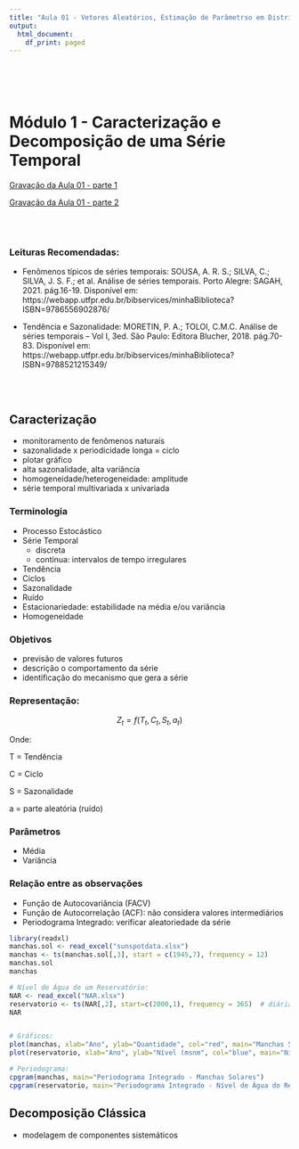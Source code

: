 ```yaml
---
title: "Aula 01 - Vetores Aleatórios, Estimação de Parâmetrso em Distribuições Multivariadas e Análise de Componentes Principais"
output:
  html_document:
    df_print: paged
---
```


<br>
<br>
<br>

# Módulo 1 - Caracterização e Decomposição de uma Série Temporal

[Gravação da Aula 01 - parte 1](https://drive.google.com/file/d/1jKegswYK8uB6ZNEIRPK7Hr3UUXhfCczu/view)

[Gravação da Aula 01 - parte 2](https://drive.google.com/file/d/1KAAf01NgD5x5RU-osL9NNQhxC1nL-Ysk/view)

<br>
<br>

### Leituras Recomendadas:
- Fenômenos típicos de séries temporais: SOUSA, A. R. S.; SILVA, C.; SILVA, J. S. F.; et al. Análise de séries temporais. Porto Alegre: SAGAH, 2021. pág.16-19. Disponível em: https://webapp.utfpr.edu.br/bibservices/minhaBiblioteca?ISBN=9786556902876/

- Tendência e Sazonalidade: MORETIN, P. A.; TOLOI, C.M.C. Análise de séries temporais – Vol I, 3ed. São Paulo: Editora Blucher, 2018. pág.70-83. Disponível em: https://webapp.utfpr.edu.br/bibservices/minhaBiblioteca?ISBN=9788521215349/

<br>
<br>

## Caracterização
- monitoramento de fenômenos naturais
- sazonalidade x periodicidade longa = ciclo
- plotar gráfico
- alta sazonalidade, alta variância
- homogeneidade/heterogeneidade: amplitude
- série temporal multivariada x univariada

### Terminologia
- Processo Estocástico
- Série Temporal
  - discreta
  - contínua: intervalos de tempo irregulares
- Tendência
- Ciclos
- Sazonalidade
- Ruído
- Estacionariedade: estabilidade na média e/ou variância
- Homogeneidade

### Objetivos
- previsão de valores futuros
- descrição o comportamento da série
- identificação do mecanismo que gera a série

### Representação:
$$Z_t = f(T_t, C_t, S_t, a_t)$$

Onde:

T = Tendência

C = Ciclo

S = Sazonalidade

a = parte aleatória (ruído)


### Parâmetros
- Média
- Variância


### Relação entre as observações
- Função de Autocovariância (FACV)
- Função de Autocorrelação (ACF): não considera valores intermediários
- Periodograma Integrado: verificar aleatoriedade da série

```r
library(readxl)
manchas.sol <- read_excel("sunspotdata.xlsx")
manchas <- ts(manchas.sol[,3], start = c(1945,7), frequency = 12)
manchas.sol
manchas

# Nível de Água de um Reservatório:
NAR <- read_excel("NAR.xlsx")   
reservatorio <- ts(NAR[,2], start=c(2000,1), frequency = 365)  # diária
NAR


# Gráficos:
plot(manchas, xlab="Ano", ylab="Quantidade", col="red", main="Manchas Solares")
plot(reservatorio, xlab="Ano", ylab="Nível (msnm", col="blue", main="Nível de Água do Reservatório")

# Periodograma:
cpgram(manchas, main="Periodograma Integrado - Manchas Solares")
cpgram(reservatorio, main="Periodograma Integrado - Nível de Água do Reservatório")
```


## Decomposição Clássica

- modelagem de componentes sistemáticos

